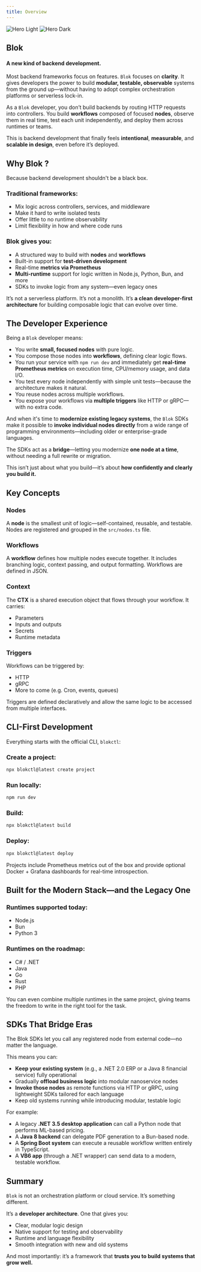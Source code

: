 ```yaml
---
title: Overview
---
```


<img
  className="block dark:hidden"
  src="/assets/images/nanoservices-light.png"
  alt="Hero Light"
/>
<img
  className="hidden dark:block"
  src="/assets/images/nanoservices-dark.png"
  alt="Hero Dark"
/>

## Blok 

#### A new kind of backend development.

Most backend frameworks focus on features. `Blok` focuses on **clarity**. It gives developers the power to build **modular, testable, observable** systems from the ground up—without having to adopt complex orchestration platforms or serverless lock-in.

As a `Blok` developer, you don’t build backends by routing HTTP requests into controllers. You build **workflows** composed of focused **nodes**, observe them in real time, test each unit independently, and deploy them across runtimes or teams.

This is backend development that finally feels **intentional**, **measurable**, and **scalable in design**, even before it’s deployed.

## Why Blok ?

Because backend development shouldn't be a black box.

### Traditional frameworks:

* Mix logic across controllers, services, and middleware
* Make it hard to write isolated tests
* Offer little to no runtime observability
* Limit flexibility in how and where code runs

### Blok gives you:

* A structured way to build with **nodes** and **workflows**
* Built-in support for **test-driven development**
* Real-time **metrics via Prometheus**
* **Multi-runtime** support for logic written in Node.js, Python, Bun, and more
* SDKs to invoke logic from any system—even legacy ones

It’s not a serverless platform. It’s not a monolith. It’s **a clean developer-first architecture** for building composable logic that can evolve over time.

## The Developer Experience

Being a `Blok` developer means:

* You write **small, focused nodes** with pure logic.
* You compose those nodes into **workflows**, defining clear logic flows.
* You run your service with `npm run dev` and immediately get **real-time Prometheus metrics** on execution time, CPU/memory usage, and data I/O.
* You test every node independently with simple unit tests—because the architecture makes it natural.
* You reuse nodes across multiple workflows.
* You expose your workflows via **multiple triggers** like HTTP or gRPC—with no extra code.

And when it's time to **modernize existing legacy systems**, the `Blok` SDKs make it possible to **invoke individual nodes directly** from a wide range of programming environments—including older or enterprise-grade languages.

The SDKs act as a **bridge**—letting you modernize **one node at a time**, without needing a full rewrite or migration.

This isn’t just about what you build—it’s about **how confidently and clearly you build it.**

## Key Concepts

### Nodes

A **node** is the smallest unit of logic—self-contained, reusable, and testable. Nodes are registered and grouped in the `src/nodes.ts` file.

### Workflows

A **workflow** defines how multiple nodes execute together. It includes branching logic, context passing, and output formatting. Workflows are defined in JSON.

### Context

The **CTX** is a shared execution object that flows through your workflow. It carries:

* Parameters
* Inputs and outputs
* Secrets
* Runtime metadata

### Triggers

Workflows can be triggered by:

* HTTP
* gRPC
* More to come (e.g. Cron, events, queues)

Triggers are defined declaratively and allow the same logic to be accessed from multiple interfaces.

## CLI-First Development

Everything starts with the official CLI, `blokctl`:

### Create a project:

```bash
npx blokctl@latest create project
```

### Run locally:

```bash
npm run dev
```

### Build:

```bash
npx blokctl@latest build
```

### Deploy:

```bash
npx blokctl@latest deploy
```

Projects include Prometheus metrics out of the box and provide optional Docker + Grafana dashboards for real-time introspection.

## Built for the Modern Stack—and the Legacy One

### Runtimes supported today:

* Node.js
* Bun
* Python 3

### Runtimes on the roadmap:

* C# / .NET
* Java
* Go
* Rust
* PHP

You can even combine multiple runtimes in the same project, giving teams the freedom to write in the right tool for the task.

## SDKs That Bridge Eras

The Blok SDKs let you call any registered node from external code—no matter the language.

This means you can:

* **Keep your existing system** (e.g., a .NET 2.0 ERP or a Java 8 financial service) fully operational
* Gradually **offload business logic** into modular nanoservice nodes
* **Invoke those nodes** as remote functions via HTTP or gRPC, using lightweight SDKs tailored for each language
* Keep old systems running while introducing modular, testable logic

For example:

* A legacy **.NET 3.5 desktop application** can call a Python node that performs ML-based pricing.
* A **Java 8 backend** can delegate PDF generation to a Bun-based node.
* A **Spring Boot system** can execute a reusable workflow written entirely in TypeScript.
* A **VB6 app** (through a .NET wrapper) can send data to a modern, testable workflow.

## Summary

`Blok` is not an orchestration platform or cloud service. It’s something different.

It’s a **developer architecture**. One that gives you:

* Clear, modular logic design
* Native support for testing and observability
* Runtime and language flexibility
* Smooth integration with new and old systems

And most importantly: it’s a framework that **trusts you to build systems that grow well.**